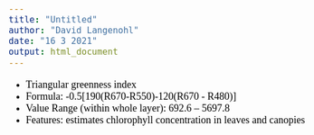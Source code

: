 ```yaml
---
title: "Untitled"
author: "David Langenohl"
date: "16 3 2021"
output: html_document
---
```


<style type="text/css">

body{ /* Normal  */
      font-size: 18px;
      font-family: "Times New Roman", Times, serif;
      color: Black;
  }
  
</style>

* Triangular greenness index
* Formula: -0.5[190(R670-R550)-120(R670 - R480)]
* Value Range (within whole layer): 692.6 -- 5697.8
* Features: estimates chlorophyll concentration in leaves and canopies
